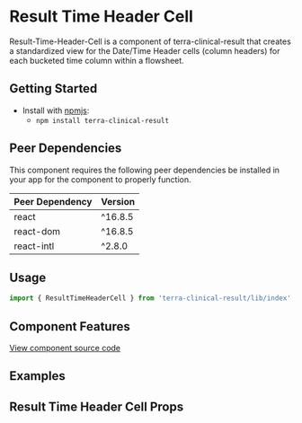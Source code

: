 


<Badge />

# Result Time Header Cell

Result-Time-Header-Cell is a component of terra-clinical-result that creates a standardized view for the Date/Time Header cells (column headers) for each bucketed time column within a flowsheet.

## Getting Started

- Install with [npmjs](https://www.npmjs.com):
  - `npm install terra-clinical-result`


<!-- AUTO-GENERATED-CONTENT:START Peer Dependencies -->
## Peer Dependencies

This component requires the following peer dependencies be installed in your app for the component to properly function.

| Peer Dependency | Version |
|-|-|
| react | ^16.8.5 |
| react-dom | ^16.8.5 |
| react-intl | ^2.8.0 |

<!-- AUTO-GENERATED-CONTENT:END -->

## Usage
```jsx
import { ResultTimeHeaderCell } from 'terra-clinical-result/lib/index';
```

## Component Features

[View component source code](https://github.com/cerner/terra-clinical/tree/master/packages/terra-clinical-result)

## Examples
<Default />
<FlowsheetExample title="Result Time Header Cells in Sample Flowsheet"/>

## Result Time Header Cell Props
<ResultTimeHeaderProps />
